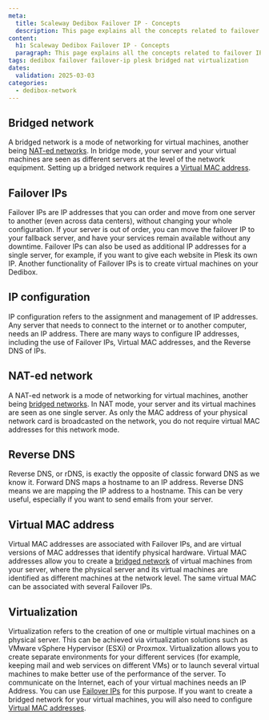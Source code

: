 ```yaml
---
meta:
  title: Scaleway Dedibox Failover IP - Concepts
  description: This page explains all the concepts related to failover IP on Scaleway Dedibox
content:
  h1: Scaleway Dedibox Failover IP - Concepts
  paragraph: This page explains all the concepts related to failover IP on Scaleway Dedibox
tags: dedibox failover failover-ip plesk bridged nat virtualization
dates:
  validation: 2025-03-03
categories:
  - dedibox-network
---
```


## Bridged network

A bridged network is a mode of networking for virtual machines, another being [NAT-ed networks](/dedibox-ip-failover/concepts/#nat-ed-network). In bridge mode, your server and your virtual machines are seen as different servers at the level of the network equipment. Setting up a bridged network requires a [Virtual MAC address](/dedibox-ip-failover/concepts/#virtual-mac-address).

## Failover IPs

Failover IPs are IP addresses that you can order and move from one server to another (even across data centers), without changing your whole configuration. If your server is out of order, you can move the failover IP to your fallback server, and have your services remain available without any downtime. Failover IPs can also be used as additional IP addresses for a single server, for example, if you want to give each website in Plesk its own IP. Another functionality of Failover IPs is to create virtual machines on your Dedibox.

## IP configuration

IP configuration refers to the assignment and management of IP addresses. Any server that needs to connect to the internet or to another computer, needs an IP address. There are many ways to configure IP addresses, including the use of Failover IPs, Virtual MAC addresses, and the Reverse DNS of IPs.

## NAT-ed network

A NAT-ed network is a mode of networking for virtual machines, another being [bridged networks](/dedibox-ip-failover/concepts/#bridged-network). In NAT mode, your server and its virtual machines are seen as one single server. As only the MAC address of your physical network card is broadcasted on the network, you do not require virtual MAC addresses for this network mode.

## Reverse DNS

Reverse DNS, or rDNS, is exactly the opposite of classic forward DNS as we know it. Forward DNS maps a hostname to an IP address. Reverse DNS means we are mapping the IP address to a hostname. This can be very useful, especially if you want to send emails from your server.

## Virtual MAC address

Virtual MAC addresses are associated with Failover IPs, and are virtual versions of MAC addresses that identify physical hardware. Virtual MAC addresses allow you to create a [bridged network](/dedibox-ip-failover/concepts/#bridged-network) of virtual machines from your server, where the physical server and its virtual machines are identified as different machines at the network level. The same virtual MAC can be associated with several Failover IPs.

## Virtualization

Virtualization refers to the creation of one or multiple virtual machines on a physical server. This can be achieved via virtualization solutions such as VMware vSphere Hypervisor (ESXi) or Proxmox. Virtualization allows you to create separate environments for your different services (for example, keeping mail and web services on different VMs) or to launch several virtual machines to make better use of the performance of the server. To communicate on the Internet, each of your virtual machines needs an IP Address. You can use [Failover IPs](/dedibox-ip-failover/concepts/#failover-ips) for this purpose. If you want to create a bridged network for your virtual machines, you will also need to configure [Virtual MAC addresses](/dedibox-ip-failover/concepts/#virtual-mac-address).